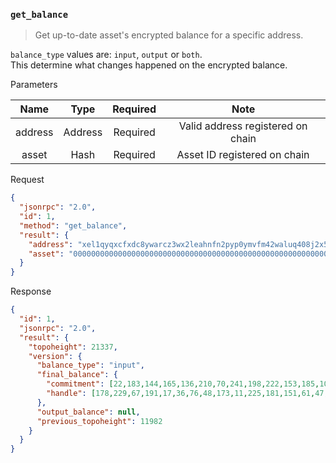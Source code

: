 ### `get_balance`

> Get up-to-date asset's encrypted balance for a specific address.

`balance_type` values are: `input`, `output` or `both`.  
This determine what changes happened on the encrypted balance.

Parameters

|   Name  |   Type  | Required |                Note               |
|:-------:|:-------:|:--------:|:---------------------------------:|
| address | Address | Required | Valid address registered on chain |
|  asset  |   Hash  | Required |    Asset ID registered on chain   |

Request

```json
{
  "jsonrpc": "2.0",
  "id": 1,
  "method": "get_balance",
  "result": {
    "address": "xel1qyqxcfxdc8ywarcz3wx2leahnfn2pyp0ymvfm42waluq408j2x5680g05xfx5",
    "asset": "0000000000000000000000000000000000000000000000000000000000000000"
  }
}
```

Response

```json
{
  "id": 1,
  "jsonrpc": "2.0",
  "result": {
    "topoheight": 21337,
    "version": {
      "balance_type": "input",
      "final_balance": {
        "commitment": [22,183,144,165,136,210,70,241,198,222,153,185,106,129,206,59,87,170,84,46,92,255,123,37,13,46,151,145,178,174,229,112],
        "handle": [178,229,67,191,17,36,76,48,173,11,225,181,151,61,47,241,96,181,250,151,110,224,65,49,211,10,25,33,120,110,103,10]
      },
      "output_balance": null,
      "previous_topoheight": 11982
    }
  }
}
```
